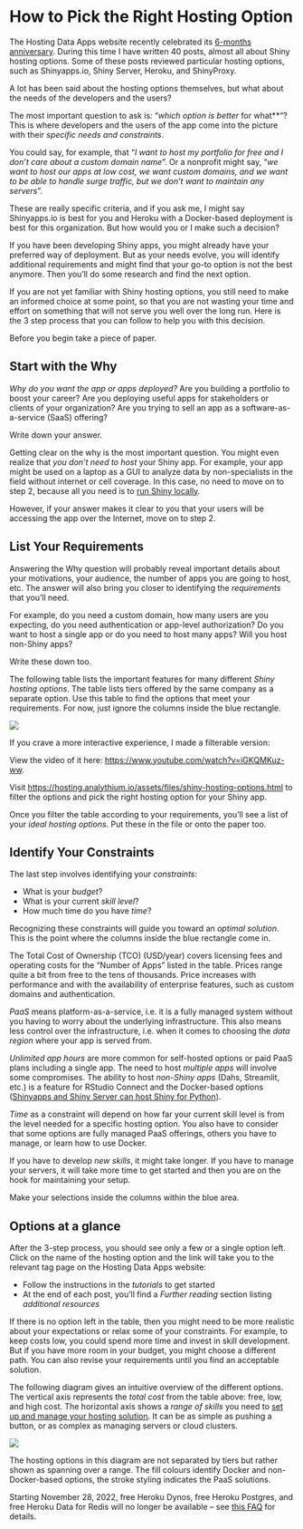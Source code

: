 # How to Pick the Right Hosting Option {-#appendix-how-to-pick}

The Hosting Data Apps website recently celebrated its [6-months
anniversary](https://hosting.analythium.io/hosting-data-apps-6-months-and-40-posts-later/).
During this time I have written 40 posts, almost all about Shiny hosting
options. Some of these posts reviewed particular hosting options, such
as Shinyapps.io, Shiny Server, Heroku, and ShinyProxy.

A lot has been said about the hosting options themselves, but what about
the needs of the developers and the users?

The most important question to ask is: "*which option is better *for
what**"? This is where developers and the users of the app come into
the picture with their *specific needs and constraints*.

You could say, for example, that "*I want to host my portfolio for free
and I don't care about a custom domain name*". Or a nonprofit might say,
"*we want to host our apps at low cost, we want custom domains, and we
want to be able to handle surge traffic, but we don't want to maintain
any servers*".

These are really specific criteria, and if you ask me, I might say
Shinyapps.io is best for you and Heroku with a Docker-based deployment
is best for this organization. But how would you or I make such a
decision?

If you have been developing Shiny apps, you might already have your
preferred way of deployment. But as your needs evolve, you will identify
additional requirements and might find that your go-to option is not the
best anymore. Then you'll do some research and find the next option.

If you are not yet familiar with Shiny hosting options, you still need
to make an informed choice at some point, so that you are not wasting
your time and effort on something that will not serve you well over the
long run. Here is the 3 step process that you can follow to help you
with this decision.

Before you begin take a piece of paper.

## Start with the Why {-}

*Why do you want the app or apps deployed?* Are you building a
portfolio to boost your career? Are you deploying useful apps for
stakeholders or clients of your organization? Are you trying to sell an
app as a software-as-a-service (SaaS) offering?

Write down your answer.

Getting clear on the why is the most important question. You might even
realize that *you don't need to host* your Shiny app. For example,
your app might be used on a laptop as a GUI to analyze data by
non-specialists in the field without internet or cell coverage. In this
case, no need to move on to step 2, because all you need is to [run
Shiny locally](https://hosting.analythium.io/run-shiny-apps-locally/).

However, if your answer makes it clear to you that your users will be
accessing the app over the Internet, move on to step 2.

## List Your Requirements {-}

Answering the Why question will probably reveal important details about
your motivations, your audience, the number of apps you are going to
host, etc. The answer will also bring you closer to identifying the
*requirements* that you'll need.

For example, do you need a custom domain, how many users are you
expecting, do you need authentication or app-level authorization? Do you
want to host a single app or do you need to host many apps? Will you
host non-Shiny apps?

Write these down too.

The following table lists the important features for many different
*Shiny hosting options*. The table lists tiers offered by the same
company as a separate option. Use this table to find the options that
meet your requirements. For now, just ignore the columns inside the blue
rectangle.

![](images/part-xx/feature-matrix-comparing-shiny-hosting-options.png)

If you crave a more interactive experience, I made a filterable version:

View the video of it here: [https://www.youtube.com/watch?v=iGKQMKuz-ww](https://www.youtube.com/watch?v=iGKQMKuz-ww).

Visit [https://hosting.analythium.io/assets/files/shiny-hosting-options.html](https://hosting.analythium.io/assets/files/shiny-hosting-options.html) to filter the options and pick the right hosting option for your Shiny app.

Once you filter the table according to your requirements, you'll see a
list of your *ideal hosting options*. Put these in the file or onto
the paper too.

## Identify Your Constraints {-}

The last step involves identifying your *constraints*:

-   What is your *budget*?
-   What is your current *skill level*?
-   How much time do you have *time*?

Recognizing these constraints will guide you toward an *optimal
solution*. This is the point where the columns inside the blue
rectangle come in.

The Total Cost of Ownership (TCO) (USD/year) covers licensing fees and
operating costs for the "Number of Apps" listed in the table. Prices
range quite a bit from free to the tens of thousands. Price increases
with performance and with the availability of enterprise features, such
as custom domains and authentication.

*PaaS* means platform-as-a-service, i.e. it is a fully managed system
without you having to worry about the underlying infrastructure. This
also means less control over the infrastructure, i.e. when it comes to
choosing the *data region* where your app is served from.

*Unlimited app hours* are more common for self-hosted options or paid
PaaS plans including a single app. The need to host *multiple apps*
will involve some compromises. The ability to host *non-Shiny apps*
(Dahs, Streamlit, etc.) is a feature for RStudio Connect and the
Docker-based options ([Shinyapps and Shiny Server can host Shiny for
Python](https://shiny.rstudio.com/py/docs/deploy.html)).

*Time* as a constraint will depend on how far your current skill level
is from the level needed for a specific hosting option. You also have to
consider that some options are fully managed PaaS offerings, others you
have to manage, or learn how to use Docker.

If you have to develop *new skills*, it might take longer. If you have
to manage your servers, it will take more time to get started and then
you are on the hook for maintaining your setup.

Make your selections inside the columns within the blue area.

## Options at a glance {-}

After the 3-step process, you should see only a few or a single option
left. Click on the name of the hosting option and the link will take you
to the relevant tag page on the Hosting Data Apps website:

-   Follow the instructions in the *tutorials* to get started
-   At the end of each post, you'll find a *Further reading* section
    listing *additional resources*

If there is no option left in the table, then you might need to be more
realistic about your expectations or relax some of your constraints. For
example, to keep costs low, you could spend more time and invest in
skill development. But if you have more room in your budget, you might
choose a different path. You can also revise your requirements until you
find an acceptable solution.


The following diagram gives an intuitive overview of the different
options. The vertical axis represents the *total cost* from the table
above: free, low, and high cost. The horizontal axis shows a *range of
skills* you need to [set up and manage your hosting
solution](https://hosting.analythium.io/the-taxonomy-of-shiny-hosting-options/).
It can be as simple as pushing a button, or as complex as managing
servers or cloud clusters.

![](images/part-xx/shiny-hosting-comparison-costs-complexity.png)

The hosting options in this diagram are not separated by tiers but
rather shown as spanning over a range. The fill colours identify Docker
and non-Docker-based options, the stroke styling indicates the PaaS
solutions.

Starting November 28, 2022, free Heroku Dynos, free Heroku Postgres, and
free Heroku Data for Redis will no longer be available -- see [this
FAQ](https://hello.heroku.com/e/36622/-heroku-free-product-plans-faq/m49jd4/1138553151?h=KeNZWXMYkD7V9c11YSkM3-wKpW2ysvxg12dL3_hgXRk)
for details.
